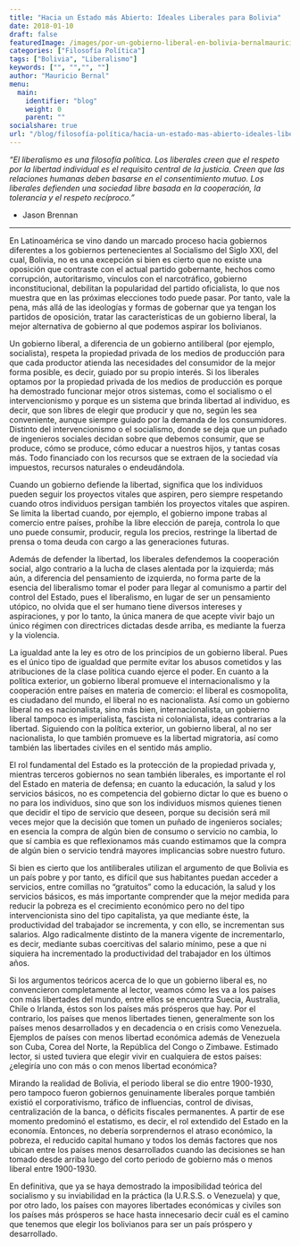 ```yaml
---
title: "Hacia un Estado más Abierto: Ideales Liberales para Bolivia"
date: 2018-01-10
draft: false
featuredImage: /images/por-un-gobierno-liberal-en-bolivia-bernalmauricio.jpg
categories: ["Filosofía Política"]
tags: ["Bolivia", "Liberalismo"]
keywords: ["", "","", ""]
author: "Mauricio Bernal"
menu:
  main:
    identifier: "blog"
    weight: 0 
    parent: ""
socialshare: true
url: "/blog/filosofía-política/hacia-un-estado-mas-abierto-ideales-liberales-para-bolivia/"
---
```


*“El liberalismo es una filosofía política. Los liberales creen que el respeto por la libertad individual es el requisito central de la justicia. Creen que las relaciones humanas deben basarse en el consentimiento mutuo. Los liberales defienden una sociedad libre basada en la cooperación, la tolerancia y el respeto recíproco.”*

- Jason Brennan

--- 

En Latinoamérica se vino dando un marcado proceso hacia gobiernos diferentes a los gobiernos pertenecientes al Socialismo del Siglo XXI, del cual, Bolivia, no es una excepción si bien es cierto que no existe una oposición que contraste con el actual partido gobernante, hechos como corrupción, autoritarismo, vínculos con el narcotráfico, gobierno inconstitucional, debilitan la popularidad del partido oficialista, lo que nos muestra que en las próximas elecciones todo puede pasar. Por tanto, vale la pena, más allá de las ideologías y formas de gobernar que ya tengan los partidos de oposición, tratar las características de un gobierno liberal, la mejor alternativa de gobierno al que podemos aspirar los bolivianos.

Un gobierno liberal, a diferencia de un gobierno antiliberal (por ejemplo, socialista), respeta la propiedad privada de los medios de producción para que cada productor atienda las necesidades del consumidor de la mejor forma posible, es decir, guiado por su propio interés. Si los liberales optamos por la propiedad privada de los medios de producción es porque ha demostrado funcionar mejor otros sistemas, como el socialismo o el intervencionismo y porque es un sistema que brinda libertad al individuo, es decir, que son libres de elegir que producir y que no, según les sea conveniente, aunque siempre guiado por la demanda de los consumidores. Distinto del intervencionismo o el socialismo, donde se deja que un puñado de ingenieros sociales decidan sobre que debemos consumir, que se produce, cómo se produce, cómo educar a nuestros hijos, y tantas cosas más. Todo financiado con los recursos que se extraen de la sociedad vía impuestos, recursos naturales o endeudándola.

Cuando un gobierno defiende la libertad, significa que los individuos pueden seguir los proyectos vitales que aspiren, pero siempre respetando cuando otros individuos persigan también los proyectos vitales que aspiren. Se limita la libertad cuando, por ejemplo, el gobierno impone trabas al comercio entre países, prohíbe la libre elección de pareja, controla lo que uno puede consumir, producir, regula los precios, restringe la libertad de prensa o toma deuda con cargo a las generaciones futuras.

Además de defender la libertad, los liberales defendemos la cooperación social, algo contrario a la lucha de clases alentada por la izquierda; más aún, a diferencia del pensamiento de izquierda, no forma parte de la esencia del liberalismo tomar el poder para llegar al comunismo a partir del control del Estado, pues el liberalismo, en lugar de ser un pensamiento utópico, no olvida que el ser humano tiene diversos intereses y aspiraciones, y por lo tanto, la única manera de que acepte vivir bajo un único régimen con directrices dictadas desde arriba, es mediante la fuerza y la violencia.

La igualdad ante la ley es otro de los principios de un gobierno liberal. Pues es el único tipo de igualdad que permite evitar los abusos cometidos y las atribuciones de la clase política cuando ejerce el poder. En cuanto a la política exterior, un gobierno liberal promueve el internacionalismo y la cooperación entre países en materia de comercio: el liberal es cosmopolita, es ciudadano del mundo, el liberal no es nacionalista. Así como un gobierno liberal no es nacionalista, sino más bien, internacionalista, un gobierno liberal tampoco es imperialista, fascista ni colonialista, ideas contrarias a la libertad. Siguiendo con la política exterior, un gobierno liberal, al no ser nacionalista, lo que también promueve es la libertad migratoria, así como también las libertades civiles en el sentido más amplio.

El rol fundamental del Estado es la protección de la propiedad privada y, mientras terceros gobiernos no sean también liberales, es importante el rol del Estado en materia de defensa; en cuanto la educación, la salud y los servicios básicos, no es competencia del gobierno dictar lo que es bueno o no para los individuos, sino que son los individuos mismos quienes tienen que decidir el tipo de servicio que deseen, porque su decisión será mil veces mejor que la decisión que tomen un puñado de ingenieros sociales; en esencia la compra de algún bien de consumo o servicio no cambia, lo que sí cambia es que reflexionamos más cuando estimamos que la compra de algún bien o servicio tendrá mayores implicancias sobre nuestro futuro.

Si bien es cierto que los antiliberales utilizan el argumento de que Bolivia es un país pobre y por tanto, es difícil que sus habitantes puedan acceder a servicios, entre comillas no “gratuitos” como la educación, la salud y los servicios básicos, es más importante comprender que la mejor medida para reducir la pobreza es el crecimiento económico pero no del tipo intervencionista sino del tipo capitalista, ya que mediante éste, la productividad del trabajador se incrementa, y con ello, se incrementan sus salarios. Algo radicalmente distinto de la manera vigente de incrementarlo, es decir, mediante subas coercitivas del salario mínimo, pese a que ni siquiera ha incrementado la productividad del trabajador en los últimos años.

Si los argumentos teóricos acerca de lo que un gobierno liberal es, no convencieron completamente al lector, veamos cómo les va a los países con más libertades del mundo, entre ellos se encuentra Suecia, Australia, Chile o Irlanda, éstos son los países más prósperos que hay. Por el contrario, los países que menos libertades tienen, generalmente son los países menos desarrollados y en decadencia o en crisis como Venezuela. Ejemplos de países con menos libertad económica además de Venezuela son Cuba, Corea del Norte, la República del Congo o Zimbawe. Estimado lector, si usted tuviera que elegir vivir en cualquiera de estos países: ¿elegiría uno con más o con menos libertad económica?

Mirando la realidad de Bolivia, el periodo liberal se dio entre 1900-1930, pero tampoco fueron gobiernos genuinamente liberales porque también existió el corporativismo, tráfico de influencias, control de divisas, centralización de la banca, o déficits fiscales permanentes. A partir de ese momento predominó el estatismo, es decir, el rol extendido del Estado en la economía. Entonces, no debería sorprendernos el atraso económico, la pobreza, el reducido capital humano y todos los demás factores que nos ubican entre los países menos desarrollados cuando las decisiones se han tomado desde arriba luego del corto periodo de gobierno más o menos liberal entre 1900-1930.

En definitiva, que ya se haya demostrado la imposibilidad teórica del socialismo y su inviabilidad en la práctica (la U.R.S.S. o Venezuela) y que, por otro lado, los países con mayores libertades económicas y civiles son los países más prósperos se hace hasta innecesario decir cuál es el camino que tenemos que elegir los bolivianos para ser un país próspero y desarrollado.